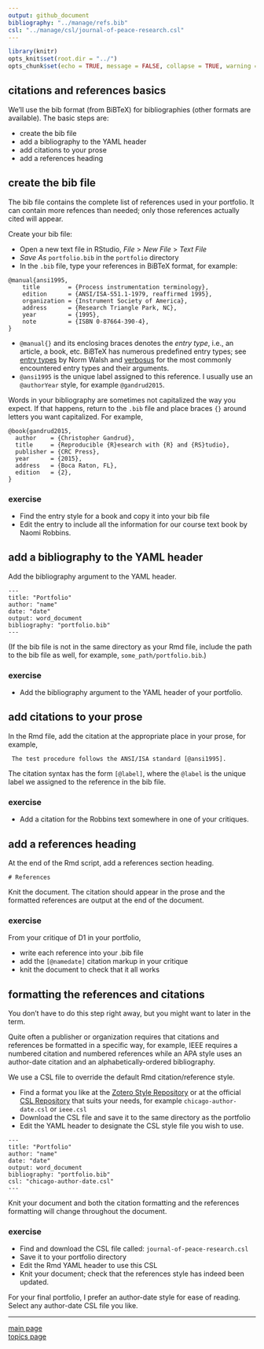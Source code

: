 ```yaml
---
output: github_document
bibliography: "../manage/refs.bib" 
csl: "../manage/csl/journal-of-peace-research.csl"
---
```


```r
library(knitr)
opts_knit$set(root.dir = "../")
opts_chunk$set(echo = TRUE, message = FALSE, collapse = TRUE, warning = FALSE, cache = TRUE, cache.path = "tut-10-cache/01-", fig.path = "tut-10-images/01-")
```




## citations and references basics

We'll use the bib format (from BiBTeX) for bibliographies (other formats are available). The  basic steps are: 

- create the bib file  
- add a bibliography to the YAML header  
- add citations to your prose   
- add a references heading 




## create the bib file 

The bib file contains the complete list of references used in your portfolio. It can contain more refences than needed; only those references actually cited will appear. 

Create your bib file: 

- Open a new text file in RStudio, *File* > *New File* > *Text File* 
- *Save As* `portfolio.bib` in the `portfolio` directory 
- In the `.bib` file, type your references in BiBTeX format, for example: 

<pre class="r"><code>@manual{ansi1995,
    title        = {Process instrumentation terminology},
    edition      = {ANSI/ISA-S51.1-1979, reaffirmed 1995},
    organization = {Instrument Society of America},
    address      = {Research Triangle Park, NC},
    year         = {1995},
    note         = {ISBN 0-87664-390-4},
}</code></pre>

 
- `@manual{}` and its enclosing braces denotes the *entry type*, i.e., an article, a book, etc. BiBTeX has numerous predefined entry types; see [entry types](https://nwalsh.com/tex/texhelp/bibtx-7.html) by Norm Walsh and [verbosus](https://verbosus.com/bibtex-style-examples.html) for the most commonly encountered entry types and their arguments. 
- `@ansi1995` is the unique label assigned to this reference. I usually use an `@authorYear` style, for example `@gandrud2015`. 

Words in your bibliography are sometimes not capitalized the way you expect. If that happens, return to the `.bib` file and  place braces `{}` around letters you want capitalized.  For example, 

```
@book{gandrud2015,
  author    = {Christopher Gandrud}, 
  title     = {Reproducible {R}esearch with {R} and {RS}tudio},
  publisher = {CRC Press},
  year      = {2015},
  address   = {Boca Raton, FL},
  edition   = {2},
}
```




### exercise

- Find the entry style for a book and copy it into your bib file
- Edit the entry to include all the information for our course text book by Naomi Robbins. 





## add a bibliography to the YAML header

Add the bibliography argument to the YAML header.  

<pre class="r"><code>---
title: "Portfolio"
author: "name"
date: "date"
output: word_document
bibliography: "portfolio.bib"
---</code></pre>

(If the bib file is not in the same directory as your Rmd file, include the path to the bib file as well, for example, `some_path/portfolio.bib`.) 

### exercise

- Add the bibliography argument to the YAML header of your portfolio. 
   

  


## add citations to your prose

In the Rmd file, add the citation at the appropriate place in your prose, for example,

<pre class="r"><code> The test procedure follows the ANSI/ISA standard [@ansi1995]. 
</code></pre>

The citation syntax has the form `[@label]`, where the `@label` is the unique label we assigned to the reference in the bib file. 

### exercise

- Add a citation for the Robbins text somewhere in one of your critiques.
 





## add a references heading

At the end of the Rmd script, add a references section heading.

<pre class="r"><code># References
</code></pre>

Knit the document. The citation should appear in the prose and the formatted references are output at the end of the document. 






### exercise

From your critique of D1 in your portfolio, 

- write each reference into your .bib file
- add the `[@namedate]` citation markup in your critique 
- knit the document to check that it all works 





## formatting the references and citations

You don't have to do this step right away, but you might want to later in the term.

Quite often a publisher or organization requires that citations and references be formatted in a specific way, for example, IEEE requires a numbered citation and numbered references while an APA style uses an author-date citation and an alphabetically-ordered bibliography. 

We use a CSL file to override the default Rmd citation/reference style.  

- Find a format you like at the [Zotero Style Repository](https://www.zotero.org/styles) or at the official   [CSL Repository](https://github.com/citation-style-language/styles) that suits your needs, for example `chicago-author-date.csl` or `ieee.csl` 
- Download the CSL file and save it to the same directory as the portfolio  
- Edit the YAML header to designate the CSL style file you wish to use.  

<pre class="r"><code>---
title: "Portfolio"
author: "name"
date: "date"
output: word_document
bibliography: "portfolio.bib"
csl: "chicago-author-date.csl"
---</code></pre>


Knit your document and both the citation formatting and the references formatting will change throughout the document. 




### exercise

- Find and download the CSL file called: `journal-of-peace-research.csl` 
- Save it to your portfolio directory 
- Edit the Rmd YAML header to use this CSL 
- Knit your document; check that the references style has indeed been updated. 


For your final portfolio, I prefer an author-date style for ease of reading. Select any author-date CSL file you like. 







---

[main page](../README.md)<br> 
[topics page](../README-by-topic.md)
